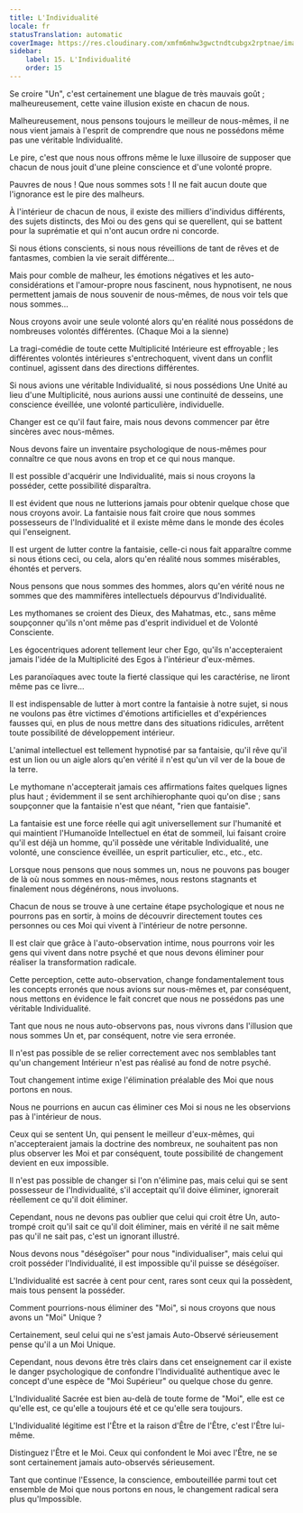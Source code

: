 ```yaml
---
title: L'Individualité
locale: fr
statusTranslation: automatic
coverImage: https://res.cloudinary.com/xmfm6mhw3gwctndtcubgx2rptnae/image/upload/v1740468922/small_cover_tratado_de_psicologia_revolucionaria_a4c0dca4e0.webp
sidebar:
    label: 15. L'Individualité
    order: 15
---
```

Se croire "Un", c'est certainement une blague de très mauvais goût ; malheureusement, cette vaine illusion existe en chacun de nous.

Malheureusement, nous pensons toujours le meilleur de nous-mêmes, il ne nous vient jamais à l'esprit de comprendre que nous ne possédons même pas une véritable Individualité.

Le pire, c'est que nous nous offrons même le luxe illusoire de supposer que chacun de nous jouit d'une pleine conscience et d'une volonté propre.

Pauvres de nous ! Que nous sommes sots ! Il ne fait aucun doute que l'ignorance est le pire des malheurs.

À l'intérieur de chacun de nous, il existe des milliers d'individus différents, des sujets distincts, des Moi ou des gens qui se querellent, qui se battent pour la suprématie et qui n'ont aucun ordre ni concorde.

Si nous étions conscients, si nous nous réveillions de tant de rêves et de fantasmes, combien la vie serait différente...

Mais pour comble de malheur, les émotions négatives et les auto-considérations et l'amour-propre nous fascinent, nous hypnotisent, ne nous permettent jamais de nous souvenir de nous-mêmes, de nous voir tels que nous sommes...

Nous croyons avoir une seule volonté alors qu'en réalité nous possédons de nombreuses volontés différentes. (Chaque Moi a la sienne)

La tragi-comédie de toute cette Multiplicité Intérieure est effroyable ; les différentes volontés intérieures s'entrechoquent, vivent dans un conflit continuel, agissent dans des directions différentes.

Si nous avions une véritable Individualité, si nous possédions Une Unité au lieu d'une Multiplicité, nous aurions aussi une continuité de desseins, une conscience éveillée, une volonté particulière, individuelle.

Changer est ce qu'il faut faire, mais nous devons commencer par être sincères avec nous-mêmes.

Nous devons faire un inventaire psychologique de nous-mêmes pour connaître ce que nous avons en trop et ce qui nous manque.

Il est possible d'acquérir une Individualité, mais si nous croyons la posséder, cette possibilité disparaîtra.

Il est évident que nous ne lutterions jamais pour obtenir quelque chose que nous croyons avoir. La fantaisie nous fait croire que nous sommes possesseurs de l'Individualité et il existe même dans le monde des écoles qui l'enseignent.

Il est urgent de lutter contre la fantaisie, celle-ci nous fait apparaître comme si nous étions ceci, ou cela, alors qu'en réalité nous sommes misérables, éhontés et pervers.

Nous pensons que nous sommes des hommes, alors qu'en vérité nous ne sommes que des mammifères intellectuels dépourvus d'Individualité.

Les mythomanes se croient des Dieux, des Mahatmas, etc., sans même soupçonner qu'ils n'ont même pas d'esprit individuel et de Volonté Consciente.

Les égocentriques adorent tellement leur cher Ego, qu'ils n'accepteraient jamais l'idée de la Multiplicité des Egos à l'intérieur d'eux-mêmes.

Les paranoïaques avec toute la fierté classique qui les caractérise, ne liront même pas ce livre...

Il est indispensable de lutter à mort contre la fantaisie à notre sujet, si nous ne voulons pas être victimes d'émotions artificielles et d'expériences fausses qui, en plus de nous mettre dans des situations ridicules, arrêtent toute possibilité de développement intérieur.

L'animal intellectuel est tellement hypnotisé par sa fantaisie, qu'il rêve qu'il est un lion ou un aigle alors qu'en vérité il n'est qu'un vil ver de la boue de la terre.

Le mythomane n'accepterait jamais ces affirmations faites quelques lignes plus haut ; évidemment il se sent archihierophante quoi qu'on dise ; sans soupçonner que la fantaisie n'est que néant, "rien que fantaisie".

La fantaisie est une force réelle qui agit universellement sur l'humanité et qui maintient l'Humanoïde Intellectuel en état de sommeil, lui faisant croire qu'il est déjà un homme, qu'il possède une véritable Individualité, une volonté, une conscience éveillée, un esprit particulier, etc., etc., etc.

Lorsque nous pensons que nous sommes un, nous ne pouvons pas bouger de là où nous sommes en nous-mêmes, nous restons stagnants et finalement nous dégénérons, nous involuons.

Chacun de nous se trouve à une certaine étape psychologique et nous ne pourrons pas en sortir, à moins de découvrir directement toutes ces personnes ou ces Moi qui vivent à l'intérieur de notre personne.

Il est clair que grâce à l'auto-observation intime, nous pourrons voir les gens qui vivent dans notre psyché et que nous devons éliminer pour réaliser la transformation radicale.

Cette perception, cette auto-observation, change fondamentalement tous les concepts erronés que nous avions sur nous-mêmes et, par conséquent, nous mettons en évidence le fait concret que nous ne possédons pas une véritable Individualité.

Tant que nous ne nous auto-observons pas, nous vivrons dans l'illusion que nous sommes Un et, par conséquent, notre vie sera erronée.

Il n'est pas possible de se relier correctement avec nos semblables tant qu'un changement Intérieur n'est pas réalisé au fond de notre psyché.

Tout changement intime exige l'élimination préalable des Moi que nous portons en nous.

Nous ne pourrions en aucun cas éliminer ces Moi si nous ne les observions pas à l'intérieur de nous.

Ceux qui se sentent Un, qui pensent le meilleur d'eux-mêmes, qui n'accepteraient jamais la doctrine des nombreux, ne souhaitent pas non plus observer les Moi et par conséquent, toute possibilité de changement devient en eux impossible.

Il n'est pas possible de changer si l'on n'élimine pas, mais celui qui se sent possesseur de l'Individualité, s'il acceptait qu'il doive éliminer, ignorerait réellement ce qu'il doit éliminer.

Cependant, nous ne devons pas oublier que celui qui croit être Un, auto-trompé croit qu'il sait ce qu'il doit éliminer, mais en vérité il ne sait même pas qu'il ne sait pas, c'est un ignorant illustré.

Nous devons nous "déségoïser" pour nous "individualiser", mais celui qui croit posséder l'Individualité, il est impossible qu'il puisse se déségoïser.

L'Individualité est sacrée à cent pour cent, rares sont ceux qui la possèdent, mais tous pensent la posséder.

Comment pourrions-nous éliminer des "Moi", si nous croyons que nous avons un "Moi" Unique ?

Certainement, seul celui qui ne s'est jamais Auto-Observé sérieusement pense qu'il a un Moi Unique.

Cependant, nous devons être très clairs dans cet enseignement car il existe le danger psychologique de confondre l'Individualité authentique avec le concept d'une espèce de "Moi Supérieur" ou quelque chose du genre.

L'Individualité Sacrée est bien au-delà de toute forme de "Moi", elle est ce qu'elle est, ce qu'elle a toujours été et ce qu'elle sera toujours.

L'Individualité légitime est l'Être et la raison d'Être de l'Être, c'est l'Être lui-même.

Distinguez l'Être et le Moi. Ceux qui confondent le Moi avec l'Être, ne se sont certainement jamais auto-observés sérieusement.

Tant que continue l'Essence, la conscience, embouteillée parmi tout cet ensemble de Moi que nous portons en nous, le changement radical sera plus qu'Impossible.

